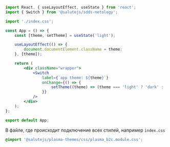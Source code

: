 
<TipProcessingStyle />

```jsx
import React, { useLayoutEffect, useState } from 'react';
import { Switch } from '@salutejs/sdds-netology';

import './index.css';

const App = () => {
    const [theme, setTheme] = useState('light');

    useLayoutEffect(() => {
        document.documentElement.className = theme;
    }, [theme]);

    return (
        <div className="wrapper">
            <Switch
                label={`app theme: ${theme}`}
                onChange={() => {
                    setTheme((theme) => (theme === 'light' ? 'dark' : 'light'));
                }}
            />
        </div>
    );
};

export default App;
```

В файле, где происходит подключение всех стилей, например `index.css`

```css
@import '@salutejs/plasma-themes/css/plasma_b2c.module.css';
```

